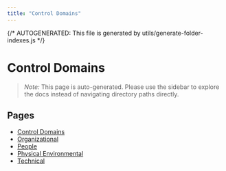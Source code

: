 ```yaml
---
title: "Control Domains"
---
```


{/* AUTOGENERATED: This file is generated by utils/generate-folder-indexes.js */}

# Control Domains

> _Note:_ This page is auto-generated. Please use the sidebar to explore the docs instead of navigating directory paths directly.

## Pages

- [Control Domains](/opsec/control-domains/overview)
- [Organizational](/opsec/control-domains/organizational)
- [People](/opsec/control-domains/people)
- [Physical Environmental](/opsec/control-domains/physical-environmental)
- [Technical](/opsec/control-domains/technical)
